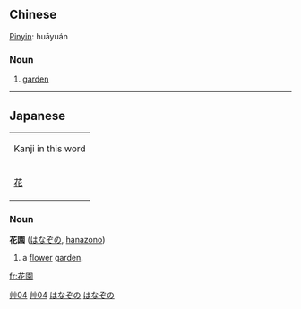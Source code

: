 {{zh-forms|[[花园]]|[[花]][[園]]}}
==Chinese==
[[Pinyin]]: huāyuán
===Noun===
# [[garden]]

[[Category:zh-tw:Gardening terms|艸04]]
[[Category:zh-tw:Elementary Mandarin|艸04]]

----

==Japanese==
{| align="right" border="0" cellpadding="4" cellspacing="0" style="border:1px solid #aaaaaa; margin-left:5px; margin-right:10px; font-size:8pt; text-align:center;" rules="all" frame="box"
| colspan="4" bgcolor="#f9f9f9" | Kanji in this word
|- style="font-size:12pt;"
! [[花]] || [[園]]
|}
===Noun===
[[Category:Japanese nouns|はなぞの]]
'''花園''' ([[はなぞの]], [[hanazono]])

# a [[flower]] [[garden]].

[[Category:Japanese language|はなぞの]]

[[fr:花園]]